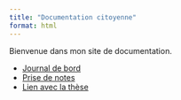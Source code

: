 ```yaml
---
title: "Documentation citoyenne"
format: html
---
```


Bienvenue dans mon site de documentation.

- [Journal de bord](hello.qmd)
- [Prise de notes](notes/cours-01.qmd)
- [Lien avec la thèse](notes/lien-avec-these-01.qmd)
